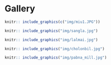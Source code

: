 # Gallery {- #gallery}

```{r miu, echo=FALSE, fig.cap = "Lecture At MIU.", fig.align='center', out.width = '60%'}
knitr:: include_graphics(c("img/miu1.JPG"))
```

```{r sangla, echo=FALSE, fig.cap = "Sangla, Kinnaur, Hiamchal Pradesh, India", fig.align='center', out.width = '60%'}
knitr:: include_graphics("img/sangla.jpg")
```

```{r lal, echo=FALSE, fig.cap = "Roaming at Lalmai.", fig.align='center', out.width = '60%'}
knitr:: include_graphics("img/lalmai.jpg")
``` 

```{r cbil, echo=FALSE, fig.cap = "Roaming at Cholonbil.", fig.align='center', out.width = '60%'}
knitr:: include_graphics("img/cholonbil.jpg")
``` 


```{r mill, echo=FALSE, fig.cap = "Roaming in Pabna.", fig.align='center', out.width = '60%'}
knitr:: include_graphics("img/pabna_mill.jpg")
```


